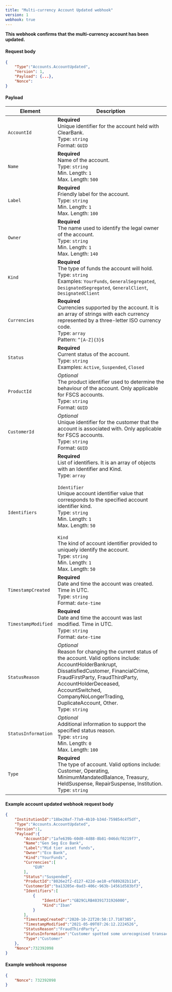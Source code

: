 ---
title: "Multi-currency Account Updated webhook"
version: 1
webhook: true
---

**This webhook confirms that the multi-currency account has been updated.**

#### Request body

```json
{
    "Type":"Accounts.AccountUpdated",
    "Version": 1,
    "Payload": {...},
    "Nonce":
}
```

#### Payload
| Element                 | Description                                                                                                                                                                                                               |
|-------------------------|---------------------------------------------------------------------------------------------------------------------------------------------------------------------------------------------------------------------------|
| `AccountId`             | **Required**<br /> Unique identifier for the account held with ClearBank.<br /> Type: `string`<br /> Format: `GUID`<br />                                                                                                 |
| `Name`                  | **Required**<br /> Name of the account.<br /> Type: `string`<br /> Min. Length: `1`<br /> Max. Length: `500`<br />                                                                                                        |
| `Label`                 | **Required**<br /> Friendly label for the account.<br /> Type: `string`<br /> Min. Length: `1`<br /> Max. Length: `100`<br />                                                                                             |
| `Owner`                 | **Required**<br /> The name used to identify the legal owner of the account.<br /> Type: `string`<br /> Min. Length: `1`<br /> Max. Length: `140`<br />                                                                   |
| `Kind`                  | **Required**<br /> The type of funds the account will hold.<br /> Type: `string`<br /> Examples: `YourFunds`, `GeneralSegregated`, `DesignatedSegregated`, `GeneralClient`, `DesignatedClient`<br />                      |
| `Currencies`            | **Required**<br /> Currencies supported by the account. It is an array of strings with each currency represented by a three-letter ISO currency code.<br /> Type: `array`<br /> Pattern: `^[A-Z]{3}$`<br />               |
| `Status`                | **Required**<br /> Current status of the account.<br /> Type: `string`<br /> Examples: `Active`, `Suspended`, `Closed`<br />                                                                                              |
| `ProductId`             | *Optional*<br /> The product identifier used to determine the behaviour of the account. Only applicable for FSCS accounts.<br /> Type: `string`<br /> Format: `GUID`<br />                                                |
| `CustomerId`            | *Optional*<br /> Unique identifier for the customer that the account is associated with. Only applicable for FSCS accounts.<br /> Type: `string`<br /> Format: `GUID`<br />                                               |
| `Identifiers`           | **Required**<br /> List of identifiers. It is an array of objects with an Identifier and Kind.<br /> Type: `array`<br /><br /> `Identifier`<br /> Unique account identifier value that corresponds to the specified account identifier kind.<br /> Type: `string`<br /> Min. Length: `1`<br /> Max. Length: `50`<br /><br /> `Kind`<br /> The kind of account identifier provided to uniquely identify the account.<br /> Type: `string`<br /> Min. Length: `1`<br /> Max. Length: `50`<br />                                                                                             |
| `TimestampCreated`      | **Required**<br /> Date and time the account was created. Time in UTC.<br /> Type: `string`<br /> Format: `date-time`<br />                                                                                               |
| `TimestampModified`     | **Required**<br /> Date and time the account was last modified. Time in UTC.<br /> Type: `string`<br /> Format: `date-time`<br />                                                                                         |
| `StatusReason`          | *Optional*<br /> Reason for changing the current status of the account. Valid options include: AccountHolderBankrupt, DissatisfiedCustomer, FinancialCrime, FraudFirstParty, FraudThirdParty, AccountHolderDeceased, AccountSwitched, CompanyNoLongerTrading, DuplicateAccount, Other.<br /> Type: `string`<br />                                                                                               |
| `StatusInformation`     | *Optional*<br /> Additional information to support the specified status reason.<br /> Type: `string`<br /> Min. Length: `0`<br /> Max. Length: `100`<br />                                                                |
| `Type`                  | **Required**<br /> The type of account. Valid options include: Customer, Operating, MinimumMandatedBalance, Treasury, HeldSuspense, RepairSuspense, Institution.<br /> Type: `string`<br />                               |

#### Example account updated webhook request body

```json
{
    "InstitutionId":"18be20af-77a9-4b10-b34d-759854c4f5df",
    "Type":"Accounts.AccountUpdated",
    "Version":1,
    "Payload":{
        "AccountId":"1afe639b-60d0-4d88-8b81-046dcf0219f7",
        "Name":"Gen Seg Eco Bank",
        "Label":"Mid tier asset funds",
        "Owner":"Eco Bank",
        "Kind":"YourFunds",
        "Currencies":[
            "EUR"
        ],
        "Status":"Suspended",
        "ProductId":"8026e2f2-d127-422d-ae10-ef689282b11d",
        "CustomerId":"ba13205e-0ad3-406c-963b-14561d583bf3",
        "Identifiers":[
            {
                "Identifier":"GB29CLRB40391731926000",
                "Kind":"Iban"
            }
        ],
        "TimestampCreated":"2020-10-22T20:50:17.7107385",
        "TimestampModified":"2021-05-09T07:26:12.2224526",
        "StatusReason":"FraudThirdParty",
        "StatusInformation":"Customer spotted some unrecognised transactions on their account",
        "Type":"Customer"
    },
    "Nonce":732392098
}
```

#### Example webhook response

```json
{
    "Nonce": 732392098
}
```